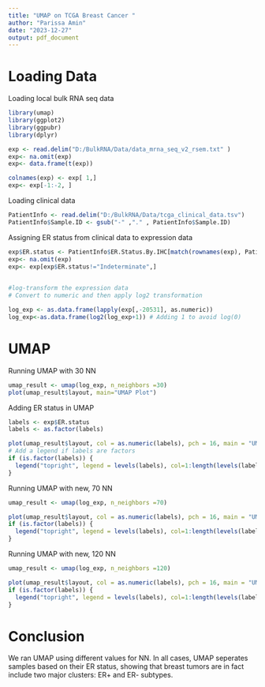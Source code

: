 ---
title: "UMAP on TCGA Breast Cancer "
author: "Parissa Amin"
date: "2023-12-27"
output: pdf_document
---

#  Loading Data

Loading local bulk RNA seq data 
 
```{r,  out.width="100%" }
library(umap)
library(ggplot2)
library(ggpubr)  
library(dplyr)

exp <- read.delim("D:/BulkRNA/Data/data_mrna_seq_v2_rsem.txt" )
exp<- na.omit(exp)
exp<- data.frame(t(exp))

colnames(exp) <- exp[ 1,]
exp<- exp[-1:-2, ]
```


 Loading clinical data


```{r}
PatientInfo <- read.delim("D:/BulkRNA/Data/tcga_clinical_data.tsv")
PatientInfo$Sample.ID <- gsub("-" ,"." , PatientInfo$Sample.ID)
```

Assigning  ER status from clinical data to expression data 

```{r}
exp$ER.status <- PatientInfo$ER.Status.By.IHC[match(rownames(exp), PatientInfo$Sample.ID)]
exp<- na.omit(exp)
exp<- exp[exp$ER.status!="Indeterminate",]

 
#log-transform the expression data
# Convert to numeric and then apply log2 transformation

log_exp <- as.data.frame(lapply(exp[,-20531], as.numeric))
log_exp<-as.data.frame(log2(log_exp+1)) # Adding 1 to avoid log(0)

```

# UMAP 
 
 Running UMAP with 30 NN
 
```{r}
umap_result <- umap(log_exp, n_neighbors =30)
plot(umap_result$layout, main="UMAP Plot") 
```

 
Adding ER status in UMAP 

```{r}
labels <- exp$ER.status
labels <- as.factor(labels)

plot(umap_result$layout, col = as.numeric(labels), pch = 16, main = "UMAP Plot")
# Add a legend if labels are factors
if (is.factor(labels)) {
  legend("topright", legend = levels(labels), col=1:length(levels(labels)), pch=16, cex=0.65)
} 
```
 
 
 
Running UMAP with new, 70 NN
 
```{r}
umap_result <- umap(log_exp, n_neighbors =70) 

plot(umap_result$layout, col = as.numeric(labels), pch = 16, main = "UMAP Plot")
if (is.factor(labels)) {
  legend("topright", legend = levels(labels), col=1:length(levels(labels)), pch=16, cex=0.65)
} 
```

Running UMAP with new, 120 NN
 
```{r}
umap_result <- umap(log_exp, n_neighbors =120) 

plot(umap_result$layout, col = as.numeric(labels), pch = 16, main = "UMAP Plot")
if (is.factor(labels)) {
  legend("topright", legend = levels(labels), col=1:length(levels(labels)), pch=16, cex=0.65)
} 
```


# Conclusion

We ran UMAP using different values for NN. In all cases, UMAP seperates samples based on their ER status, showing that breast tumors are in fact include two major clusters: ER+ and ER- subtypes. 

